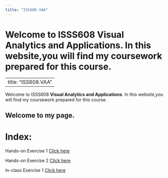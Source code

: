 ---
title: "ISS608.VAA"
---

# Welcome to ISSS608 **Visual Analytics and Applications**. In this website,you will find my coursework prepared for this course.

---
title: "ISS608.VAA"
---

Welcome to ISSS608 **Visual Analytics and Applications**. In this website,you will find my coursework prepared for this course.

## Welcome to my page.

# Index:

Hands-on Exercise 1 [Click here](Hand-on%20EX/Hand-on-Ex01/Hands-on_EX01.qmd)

Hands-on Exercise 2 [Click here](Hand-on%20EX/Hand-on-Ex02/Hands-on_EX02.qmd)

In-class Exercise 1 [Click here](In-class%20EX/In-class%20EX01/In-class%20EX01.qmd)
